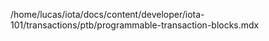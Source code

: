 /home/lucas/iota/docs/content/developer/iota-101/transactions/ptb/programmable-transaction-blocks.mdx